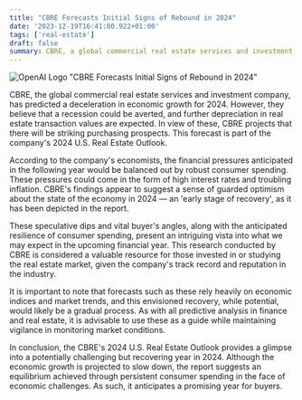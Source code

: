 ```yaml
---
title: "CBRE Forecasts Initial Signs of Rebound in 2024"
date: '2023-12-19T16:41:00.922+01:00'
tags: ['real-estate']
draft: false
summary: CBRE, a global commercial real estate services and investment company, has released its 2024 U.S. Real Estate Outlook, predicting a deceleration in economic growth for that year. However, the company believes that a recession can be avoided and expects further depreciation in real estate transaction values. CBRE projects that there will be attractive purchasing opportunities in 2024. The company's economists anticipate financial pressures such as high interest rates and inflation, but they also expect robust consumer spending to balance out these pressures. CBRE's report suggests a sense of guarded optimism about the state of the economy in 2024, describing it as an "early stage of recovery." The research conducted by CBRE is considered valuable for those interested in the real estate market due to the company's reputation and expertise. It is important to note that these forecasts rely on economic indicators and market trends, and any recovery would likely be gradual. The report advises using the forecasts as a guide while closely monitoring market conditions. Overall, CBRE's outlook provides insight into a potentially challenging but recovering year in 2024, with a focus on persistent consumer spending and promising opportunities for buyers.
---
```

![OpenAI Logo](https://oaidalleapiprodscus.blob.core.windows.net/private/org-vHrySCQrXNxauR0SZniobaA9/user-9wwPEhf2bVKKq3deqc19moT1/img-mJFHGrIxBdVS75mHFK6qTySw.png?st=2023-12-19T14%3A40%3A55Z&se=2023-12-19T16%3A40%3A55Z&sp=r&sv=2021-08-06&sr=b&rscd=inline&rsct=image/png&skoid=6aaadede-4fb3-4698-a8f6-684d7786b067&sktid=a48cca56-e6da-484e-a814-9c849652bcb3&skt=2023-12-19T01%3A05%3A57Z&ske=2023-12-20T01%3A05%3A57Z&sks=b&skv=2021-08-06&sig=bCR1J4nJY7MQZTImCYbwkYupq7szPFL%2BPBvX61BEaKg%3D)
"CBRE Forecasts Initial Signs of Rebound in 2024"

CBRE, the global commercial real estate services and investment company, has predicted a deceleration in economic growth for 2024. However, they believe that a recession could be averted, and further depreciation in real estate transaction values are expected. In view of these, CBRE projects that there will be striking purchasing prospects. This forecast is part of the company's 2024 U.S. Real Estate Outlook.

According to the company's economists, the financial pressures anticipated in the following year would be balanced out by robust consumer spending. These pressures could come in the form of high interest rates and troubling inflation. CBRE's findings appear to suggest a sense of guarded optimism about the state of the economy in 2024 — an 'early stage of recovery', as it has been depicted in the report.

These speculative dips and vital buyer's angles, along with the anticipated resilience of consumer spending, present an intriguing vista into what we may expect in the upcoming financial year. This research conducted by CBRE is considered a valuable resource for those invested in or studying the real estate market, given the company's track record and reputation in the industry.

It is important to note that forecasts such as these rely heavily on economic indices and market trends, and this envisioned recovery, while potential, would likely be a gradual process. As with all predictive analysis in finance and real estate, it is advisable to use these as a guide while maintaining vigilance in monitoring market conditions.

In conclusion, the CBRE's 2024 U.S. Real Estate Outlook provides a glimpse into a potentially challenging but recovering year in 2024. Although the economic growth is projected to slow down, the report suggests an equilibrium achieved through persistent consumer spending in the face of economic challenges. As such, it anticipates a promising year for buyers.


